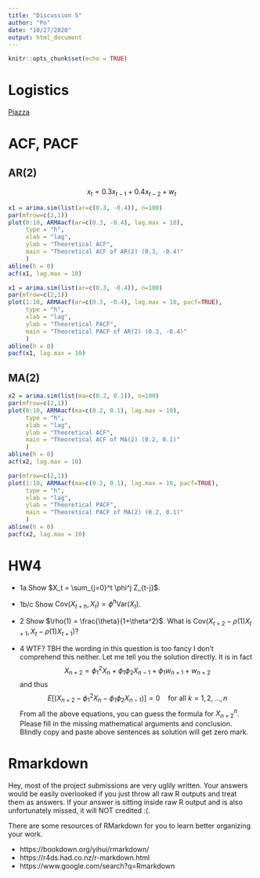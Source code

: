 ```yaml
---
title: "Discussion 5"
author: "Po"
date: "10/27/2020"
output: html_document
---
```


```r
knitr::opts_chunk$set(echo = TRUE)
```

# Logistics

[Piazza](https://piazza.com/uc_davis/fall2020/sta137/home)

# ACF, PACF

## AR(2)

$$
x_t = 0.3 x_{t-1} + 0.4 x_{t-2} + w_t
$$

```r
x1 = arima.sim(list(ar=c(0.3, -0.4)), n=100)
par(mfrow=c(2,1))
plot(0:10, ARMAacf(ar=c(0.3, -0.4), lag.max = 10),
     type = "h",
     xlab = "lag",
     ylab = "Theoretical ACF",
     main = "Theoretical ACF of AR(2) (0.3, -0.4)"
     )
abline(h = 0)
acf(x1, lag.max = 10)
```

```r
x1 = arima.sim(list(ar=c(0.3, -0.4)), n=100)
par(mfrow=c(2,1))
plot(1:10, ARMAacf(ar=c(0.3, -0.4), lag.max = 10, pacf=TRUE),
     type = "h",
     xlab = "lag",
     ylab = "Theoretical PACF",
     main = "Theoretical PACF of AR(2) (0.3, -0.4)"
     )
abline(h = 0)
pacf(x1, lag.max = 10)
```

## MA(2)

```r
x2 = arima.sim(list(ma=c(0.2, 0.1)), n=100)
par(mfrow=c(2,1))
plot(0:10, ARMAacf(ma=c(0.2, 0.1), lag.max = 10),
     type = "h",
     xlab = "lag",
     ylab = "Theoretical ACF",
     main = "Theoretical ACF of MA(2) (0.2, 0.1)"
     )
abline(h = 0)
acf(x2, lag.max = 10)
```

```r
par(mfrow=c(2,1))
plot(1:10, ARMAacf(ma=c(0.2, 0.1), lag.max = 10, pacf=TRUE),
     type = "h",
     xlab = "lag",
     ylab = "Theoretical PACF",
     main = "Theoretical PACF of MA(2) (0.2, 0.1)"
     )
abline(h = 0)
pacf(x2, lag.max = 10)
```

# HW4

- 1a Show $X_t = \sum_{j=0}^t \phi^j Z_{t-j}$.
- 1b/c Show $\text{Cov}(X_{t+h}, X_t) = \phi^h \text{Var}(X_t)$.

- 2 Show $\rho(1) = \frac{\theta}{1+\theta^2}$. What is $\text{Cov}(X_{t+2} - \rho(1) X_{t+1}, X_{t} - \rho(1) X_{t+1})$?

- 4 WTF? TBH the wording in this question is too fancy I don't comprehend this neither. Let me tell you the solution directly. It is in fact
  $$
  X_{n+2} = \phi^2_1 X_n + \phi_1 \phi_2 X_{n-1} + \phi_1 w_{n+1} + w_{n+2}
  $$
  and thus
  $$
  E[(X_{n+2} - \phi^2_1 X_n - \phi_1 \phi_2 X_{n-1})]
  =
  0 \quad \text{for all } k = 1, 2, \dots, n
  $$
  From all the above equations, you can guess the formula for $X^n_{n+2}$.
  Please fill in the missing mathematical arguments and conclusion. Blindly copy and paste above sentences as solution will get zero mark.
  
# Rmarkdown

Hey, most of the project submissions are very uglily written. Your answers would be easily overlooked if you just throw all raw R outputs and treat them as answers. If your answer is sitting inside raw R output and is also unfortunately  missed, it will NOT credited :(.

There are some resources of RMarkdown for you to learn better organizing your work.

- https://bookdown.org/yihui/rmarkdown/
- https://r4ds.had.co.nz/r-markdown.html
- https://www.google.com/search?q=Rmarkdown



